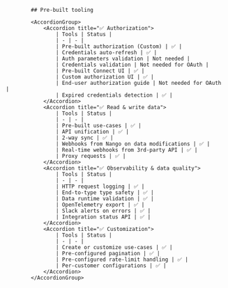
            ## Pre-built tooling

            <AccordionGroup>  
                <Accordion title="✅ Authorization">
                    | Tools | Status | 
                    | - | - | 
                    | Pre-built authorization (Custom) | ✅ |
                    | Credentials auto-refresh | ✅ |
                    | Auth parameters validation | Not needed |
                    | Credentials validation | Not needed for OAuth |
                    | Pre-built Connect UI | ✅ |
                    | Custom authorization UI | ✅ |
                    | End-user authorization guide | Not needed for OAuth |
                    | Expired credentials detection | ✅ |
                </Accordion>
                <Accordion title="✅ Read & write data">
                    | Tools | Status | 
                    | - | - | 
                    | Pre-built use-cases | ✅ |
                    | API unification | ✅ |
                    | 2-way sync | ✅ |
                    | Webhooks from Nango on data modifications | ✅ |
                    | Real-time webhooks from 3rd-party API | ✅ |
                    | Proxy requests | ✅ |
                </Accordion>
                <Accordion title="✅ Observability & data quality">
                    | Tools | Status | 
                    | - | - | 
                    | HTTP request logging | ✅ |
                    | End-to-type type safety | ✅ |
                    | Data runtime validation | ✅ |
                    | OpenTelemetry export | ✅ |
                    | Slack alerts on errors | ✅ |
                    | Integration status API | ✅ |
                </Accordion>
                <Accordion title="✅ Customization">
                    | Tools | Status | 
                    | - | - | 
                    | Create or customize use-cases | ✅ |
                    | Pre-configured pagination | ✅ |
                    | Pre-configured rate-limit handling | ✅ |
                    | Per-customer configurations | ✅ |
                </Accordion>
            </AccordionGroup>  
        